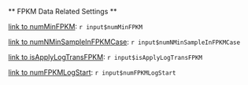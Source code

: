 ** FPKM Data Related Settings **

[link to numMinFPKM](Min. level): `r input$numMinFPKM`

[link to numNMinSampleInFPKMCase](n samples): `r input$numNMinSampleInFPKMCase`

[link to isApplyLogTransFPKM](Log Transformation): `r input$isApplyLogTransFPKM`

[link to numFPKMLogStart](Constant c for started log): `r input$numFPKMLogStart`
